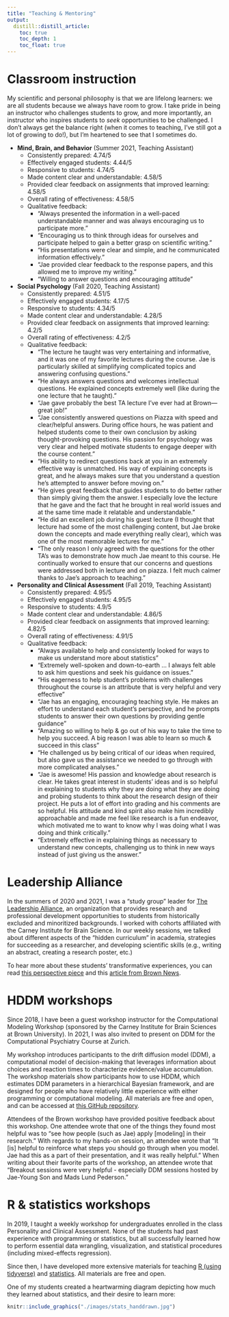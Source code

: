 ```yaml
---
title: "Teaching & Mentoring"
output:
  distill::distill_article:
    toc: true
    toc_depth: 1
    toc_float: true
---
```


# Classroom instruction

My scientific and personal philosophy is that we are lifelong learners: we are all students because we always have room to grow. I take pride in being an instructor who challenges students to grow, and more importantly, an instructor who inspires students to *seek* opportunities to be challenged. I don't always get the balance right (when it comes to teaching, I've still got a lot of growing to do!), but I'm heartened to see that I sometimes do.

- **Mind, Brain, and Behavior** (Summer 2021, Teaching Assistant)
  - Consistently prepared: 4.74/5
  - Effectively engaged students: 4.44/5
  - Responsive to students: 4.74/5
  - Made content clear and understandable: 4.58/5
  - Provided clear feedback on assignments that improved learning: 4.58/5
  - Overall rating of effectiveness: 4.58/5
  - Qualitative feedback:
    - "Always presented the information in a well-paced understandable manner and was always encouraging us to participate more."
    - "Encouraging us to think through ideas for ourselves and participate helped to gain a better grasp on scientific writing."
    - "His presentations were clear and simple, and he communicated information effectively."
    - "Jae provided clear feedback to the response papers, and this allowed me to improve my writing."
    - "Willing to answer questions and encouraging attitude"

- **Social Psychology** (Fall 2020, Teaching Assistant)
  - Consistently prepared: 4.51/5
  - Effectively engaged students: 4.17/5
  - Responsive to students: 4.34/5
  - Made content clear and understandable: 4.28/5
  - Provided clear feedback on assignments that improved learning: 4.2/5
  - Overall rating of effectiveness: 4.2/5
  - Qualitative feedback:
    - "The lecture he taught was very entertaining and informative, and it was one of my favorite lectures during the course. Jae is particularly skilled at simplifying complicated topics and answering confusing questions."
    - "He always answers questions and welcomes intellectual questions. He explained concepts extremely well (like during the one lecture that he taught)."
    - "Jae gave probably the best TA lecture I've ever had at Brown—great job!"
    - "Jae consistently answered questions on Piazza with speed and clear/helpful answers. During office hours, he was patient and helped students come to their own conclusion by asking thought-provoking questions. His passion for psychology was very clear and helped motivate students to engage deeper with the course content."
    - "His ability to redirect questions back at you in an extremely effective way is unmatched. His way of explaining concepts is great, and he always makes sure that you understand a question he's attempted to answer before moving on."
    - "He gives great feedback that guides students to do better rather than simply giving them the answer. I especially love the lecture that he gave and the fact that he brought in real world issues and at the same time made it relatable and understandable."
    - "He did an excellent job during his guest lecture (I thought that lecture had some of the most challenging content, but Jae broke down the concepts and made everything really clear), which was one of the most memorable lectures for me."
    - "The only reason I only agreed with the questions for the other TA's was to demonstrate how much Jae meant to this course. He continually worked to ensure that our concerns and questions were addressed both in lecture and on piazza. I felt much calmer thanks to Jae's approach to teaching."
  
- **Personality and Clinical Assessment** (Fall 2019, Teaching Assistant)
  - Consistently prepared: 4.95/5
  - Effectively engaged students: 4.95/5
  - Responsive to students: 4.9/5
  - Made content clear and understandable: 4.86/5
  - Provided clear feedback on assignments that improved learning: 4.82/5
  - Overall rating of effectiveness: 4.91/5
  - Qualitative feedback:
    - "Always available to help and consistently looked for ways to make us understand more about statistics"
    - "Extremely well-spoken and down-to-earth ... I always felt able to ask him questions and seek his guidance on issues."
    - "His eagerness to help student's problems with challenges throughout the course is an attribute that is very helpful and very effective"
    - "Jae has an engaging, encouraging teaching style. He makes an effort to understand each student's perspective, and he prompts students to answer their own questions by providing gentle guidance"
    - "Amazing so willing to help & go out of his way to take the time to help you succeed. A big reason I was able to learn so much & succeed in this class"
    - "He challenged us by being critical of our ideas when required, but also gave us the assistance we needed to go through with more complicated analyses."
    - "Jae is awesome! His passion and knowledge about research is clear. He takes great interest in students' ideas and is so helpful in explaining to students why they are doing what they are doing and probing students to think about the research design of their project. He puts a lot of effort into grading and his comments are so helpful. His attitude and kind spirit also make him incredibly approachable and made me feel like research is a fun endeavor, which motivated me to want to know why I was doing what I was doing and think critically."
    - "Extremely effective in explaining things as necessary to understand new concepts, challenging us to think in new ways instead of just giving us the answer."

# Leadership Alliance

In the summers of 2020 and 2021, I was a "study group" leader for [The Leadership Alliance](https://theleadershipalliance.org/), an organization that provides research and professional development opportunities to students from historically excluded and minoritized backgrounds. I worked with cohorts affiliated with the Carney Institute for Brain Science. In our weekly sessions, we talked about different aspects of the "hidden curriculum" in academia, strategies for succeeding as a researcher, and developing scientific skills (e.g., writing an abstract, creating a research poster, etc.)

To hear more about these students' transformative experiences, you can read [this perspective piece](https://www.brown.edu/carney/news/2020/07/23/perspective-%E2%80%98i-learned-so-much-more-i-could%E2%80%99ve-ever-imagined%E2%80%99) and this [article from Brown News](https://www.brown.edu/news/2021-08-03/carney-summer).

# HDDM workshops

Since 2018, I have been a guest workshop instructor for the Computational Modeling Workshop (sponsored by the Carney Institute for Brain Sciences at Brown University). In 2021, I was also invited to present on DDM for the Computational Psychiatry Course at Zurich.

My workshop introduces participants to the drift diffusion model (DDM), a computational model of decision-making that leverages information about choices and reaction times to characterize evidence/value accumulation. The workshop materials show participants how to use HDDM, which estimates DDM parameters in a hierarchical Bayesian framework, and are designed for people who have relatively little experience with either programming or computational modeling. All materials are free and open, and can be accessed at [this GitHub repository](https://github.com/psychNerdJae/hddm_tutorial).

Attendees of the Brown workshop have provided positive feedback about this workshop. One attendee wrote that one of the things they found most helpful was to "see how people (such as Jae) apply [modeling] in their research." With regards to my hands-on session, an attendee wrote that "It [is] helpful to reinforce what steps you should go through when you model. Jae had this as a part of their presentation, and it was really helpful." When writing about their favorite parts of the workshop, an attendee wrote that "Breakout sessions were very helpful - especially DDM sessions hosted by Jae-Young Son and Mads Lund Pederson."

# R & statistics workshops

In 2019, I taught a weekly workshop for undergraduates enrolled in the class Personality and Clinical Assessment. None of the students had past experience with programming or statistics, but all successfully learned how to perform essential data wrangling, visualization, and statistical procedures (including mixed-effects regression).

Since then, I have developed more extensive materials for teaching [R (using tidyverse)](https://github.com/psychNerdJae/into-the-tidyverse) and [statistics](https://github.com/psychNerdJae/learning-stats-backwards). All materials are free and open.

One of my students created a heartwarming diagram depicting how much they learned about statistics, and their desire to learn more:

```r
knitr::include_graphics("./images/stats_handdrawn.jpg")
```
